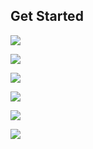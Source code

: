 

## Get Started

<Row>

<Column colLg={4} colMd={4} noGutterMdLeft>
<ArticleCard
    color="dark"
    title="Overview"
    subTitle="Cloud Pak for Integration Overview"
    href="/overview"
    >

![](../images/concepts.jpg)

</ArticleCard>
</Column>

<Column colLg={4} colMd={4} noGutterMdLeft>
<ArticleCard
    color="dark"
    title="Early Sales Demos"
    subTitle="Videos and Clickthru Demos for your early sales meetings"
    href="/esd"
    >

![](../images/prereqs.jpg)

</ArticleCard>

</Column>

<Column colLg={4} colMd={4} noGutterMdLeft>
<ArticleCard
    color="dark"
    title="Get Started with CP4I on ROKS"
    subTitle="Setup your own Cloud Pak for Integration environment in ROKS for live demos"
    href="/cp4i-on-roks"
    >

![](../images/multi-cloud.jpg)

</ArticleCard>
</Column>
</Row>

<Row>

<Column colLg={4} colMd={4} noGutterMdLeft>
<ArticleCard
    color="dark"
    title="Sales Demos"
    subTitle="Usecase driven Sales Demos"
    href="/community"
    >

![](../images/lecture-cloud.jpg)

</ArticleCard>

</Column>

<Column colLg={4} colMd={4} noGutterMdLeft>
<ArticleCard
    color="dark"
    title="Learn with Labs"
    subTitle="Explore or Demo Cloud Pak for Integration Capabilities"
    href="/tutorials"
    >

![](../images/activities.jpg)

</ArticleCard>
</Column>
<Column colLg={4} colMd={4} noGutterMdLeft>
<ArticleCard
    color="dark"
    title="Contribute"
    subTitle="Submit your requests or contributions"
    href="/contribute"
    >

![](../images/resources.jpg)

</ArticleCard>
</Column>
</Row>
